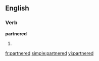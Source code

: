 ==English==

===Verb===
'''partnered'''

# {{past of|[[partner]]}}

[[fr:partnered]]
[[simple:partnered]]
[[vi:partnered]]